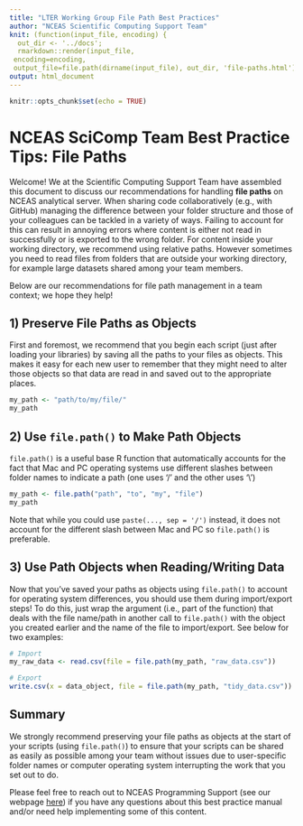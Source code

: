 ```yaml
---
title: "LTER Working Group File Path Best Practices"
author: "NCEAS Scientific Computing Support Team"
knit: (function(input_file, encoding) {
  out_dir <- '../docs';
  rmarkdown::render(input_file,
 encoding=encoding,
 output_file=file.path(dirname(input_file), out_dir, 'file-paths.html'))})
output: html_document
---
```


```r
knitr::opts_chunk$set(echo = TRUE)
```

# NCEAS SciComp Team Best Practice Tips: **File Paths**

Welcome! We at the Scientific Computing Support Team have assembled this document to discuss our recommendations for handling **file paths** on NCEAS analytical server. When sharing code collaboratively (e.g., with GitHub) managing the difference between your folder structure and those of your colleagues can be tackled in a variety of ways. Failing to account for this can result in annoying errors where content is either not read in successfully or is exported to the wrong folder. For content inside your working directory, we recommend using relative paths. However sometimes you need to read files from folders that are outside your working directory, for example large datasets shared among your team members.

Below are our recommendations for file path management in a team context; we hope they help!

## 1) Preserve File Paths as Objects

First and foremost, we recommend that you begin each script (just after loading your libraries) by saving all the paths to your files as objects. This makes it easy for each new user to remember that they might need to alter those objects so that data are read in and saved out to the appropriate places.

```r
my_path <- "path/to/my/file/"
my_path
```

## 2) Use `file.path()` to Make Path Objects

`file.path()` is a useful base R function that automatically accounts for the fact that Mac and PC operating systems use different slashes between folder names to indicate a path (one uses '/' and the other uses '\\')

```r
my_path <- file.path("path", "to", "my", "file")
my_path
```

Note that while you could use `paste(..., sep = '/')` instead, it does not account for the different slash between Mac and PC so `file.path()` is preferable.

## 3) Use Path Objects when Reading/Writing Data

Now that you've saved your paths as objects using `file.path()` to account for operating system differences, you should use them during import/export steps! To do this, just wrap the argument (i.e., part of the function) that deals with the file name/path in another call to `file.path()` with the object you created earlier and the name of the file to import/export. See below for two examples:

```r
# Import
my_raw_data <- read.csv(file = file.path(my_path, "raw_data.csv"))

# Export
write.csv(x = data_object, file = file.path(my_path, "tidy_data.csv"))
```

## Summary

We strongly recommend preserving your file paths as objects at the start of your scripts (using `file.path()`) to ensure that your scripts can be shared as easily as possible among your team without issues due to user-specific folder names or computer operating system interrupting the work that you set out to do.

Please feel free to reach out to NCEAS Programming Support (see our webpage [here](https://www.nceas.ucsb.edu/programming-support)) if you have any questions about this best practice manual and/or need help implementing some of this content.
